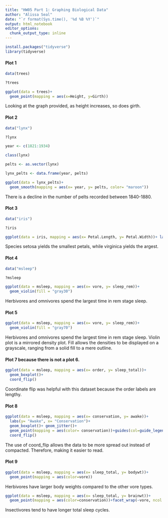 ```yaml
---
title: "HW05 Part 1: Graphing Biological Data"
author: "Alissa Seal"
date: "`r format(Sys.time(), '%d %B %Y')`"
output: html_notebook
editor_options: 
  chunk_output_type: inline
---
```


```r
install.packages("tidyverse")
library(tidyverse)
```

#### Plot 1

```r
data(trees)
```

```r
?trees
```

```r
ggplot(data = trees)+
  geom_point(mapping = aes(x=Height, y=Girth))
```

Looking at the graph provided, as height increases, so does girth. 

#### Plot 2

```r
data("lynx")
```

```r
?lynx
```

```r
year <- c(1821:1934)
```

```r
class(lynx)
```

```r
pelts <- as.vector(lynx)
```


```r
lynx_pelts <- data.frame(year, pelts)
```

```r
ggplot(data = lynx_pelts)+
  geom_smooth(mapping = aes(x= year, y= pelts, color= "maroon"))
```

There is a decline in the number of pelts recorded between 1840-1880. 

#### Plot 3

```r
data("iris")
```

```r
?iris
```

```r
ggplot(data = iris, mapping = aes(x= Petal.Length, y= Petal.Width))+ labs(y= "Petal Width", x= "Petal Length") + geom_point(mapping = aes(color= Species, shape= Species, point= 2))
```

Species setosa yields the smallest petals, while virginica yields the argest.

#### Plot 4

```r
data("msleep")
```

```r
?msleep
```

```r
ggplot(data = msleep, mapping = aes(x= vore, y= sleep_rem))+
  geom_violin(fill = "gray30")
```
Herbivores and omnivores spend the largest time in rem stage sleep.

#### Plot 5

```r
ggplot(data = msleep, mapping = aes(x= vore, y= sleep_rem))+
  geom_violin(fill = "gray70")
```

Herbivores and omnivores spend the largest time in rem stage sleep.
Violin plot is a mirrored density plot.  Fill allows the densities to be displayed on a grayscale, ranging from a solid fill to a mere outline.

#### Plot 7 because there is not a plot 6. 

```r
ggplot(data = msleep, mapping = aes(x= order, y= sleep_total))+
  geom_boxplot()+
  coord_flip()
```
Coordinate flip was helpful with this dataset because the order labels are lengthy. 

#### Plot 8

```r
ggplot(data = msleep, mapping = aes(x= conservation, y= awake))+ 
  labs(y= "Awake", x= "Conservation")+ 
  geom_boxplot()+ geom_jitter()+
  geom_point(mapping = aes(color= conservation))+guides(col=guide_legend("Conservation"))+
  coord_flip()
```

The use of coord_flip allows the data to be more spread out instead of compacted. Therefore, making it easier to read. 

#### Plot 9

```r
ggplot(data = msleep, mapping = aes(x= sleep_total, y= bodywt))+
  geom_point(mapping = aes(color=vore))
```

Herbivores have larger body weights compared to the other vore types.

```r
ggplot(data = msleep, mapping = aes(x= sleep_total, y= brainwt))+
  geom_point(mapping = aes(color=conservation))+facet_wrap(~vore, ncol = 3)
```

Insectivores tend to have longer total sleep cycles.